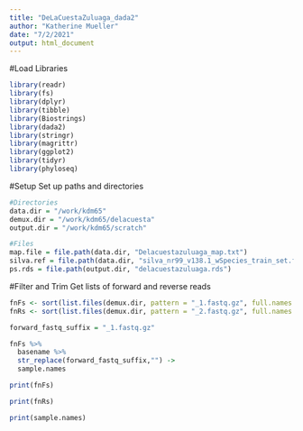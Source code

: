 ```yaml
---
title: "DeLaCuestaZuluaga_dada2"
author: "Katherine Mueller"
date: "7/2/2021"
output: html_document
---
```


#Load Libraries
```r
library(readr)
library(fs)
library(dplyr)
library(tibble)
library(Biostrings)
library(dada2)
library(stringr)
library(magrittr)
library(ggplot2)
library(tidyr)
library(phyloseq)
```

#Setup
Set up paths and directories
```r
#Directories
data.dir = "/work/kdm65"
demux.dir = "/work/kdm65/delacuesta"
output.dir = "/work/kdm65/scratch"

#Files
map.file = file.path(data.dir, "Delacuestazuluaga_map.txt")
silva.ref = file.path(data.dir, "silva_nr99_v138.1_wSpecies_train_set.fa.gz")
ps.rds = file.path(output.dir, "delacuestazuluaga.rds")
```

#Filter and Trim
Get lists of forward and reverse reads
```r
fnFs <- sort(list.files(demux.dir, pattern = "_1.fastq.gz", full.names = TRUE))
fnRs <- sort(list.files(demux.dir, pattern = "_2.fastq.gz", full.names = TRUE))

forward_fastq_suffix = "_1.fastq.gz"

fnFs %>%
  basename %>%
  str_replace(forward_fastq_suffix,"") ->
  sample.names
```

```r
print(fnFs)
```

```r
print(fnRs)
```

```r
print(sample.names)
```

